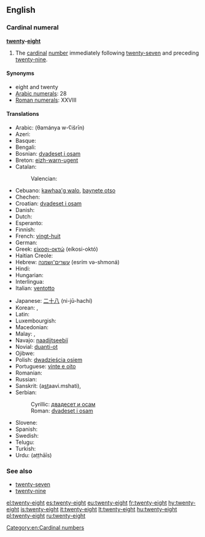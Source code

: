 ==English==

===Cardinal numeral===
'''[[twenty]]-[[eight]]'''

# The [[cardinal]] [[number]] immediately following [[twenty-seven]] and preceding [[twenty-nine]].

====Synonyms====
* eight and twenty
* [[w:Arabic numerals|Arabic numerals]]: 28
* [[w:Roman numerals|Roman numerals]]: XXVIII

====Translations====
{{trans-top|number}}
* Arabic: {{Arab|[[ثمانية وعشرين]]}} (θamánya w-ʕišrīn)
* Azeri: {{t+|az|iyirmi səkkiz|xs=Azeri}}
* Basque: {{t+|eu|hogeita zortzi|xs=Basque}}
* Bengali: {{t-|bn|আঠাশ|tr=athash|sc=Beng}}
* Bosnian: [[dvadeset i osam]]
* Breton: [[eizh-warn-ugent]]
* Catalan: {{t+|ca|vint-i-vuit}}
*: Valencian: {{t+|ca|vint-i-huit}}
* Cebuano: [[kawhaa'g walo]], [[baynete otso]]
* Chechen: {{tø|ce|ткъе бархI|tr=tqe barh}}
* Croatian: [[dvadeset i osam]]
* Danish: {{t-|da|otteogtyve}}
* Dutch: {{t+|nl|achtentwintig}}
* Esperanto: {{t-|eo|dudek ok|xs=Esperanto}}
* Finnish: {{t-|fi|kaksikymmentäkahdeksan}}
* French: [[vingt-huit]] {{m}}
* German: {{t-|de|achtundzwanzig}}
* Greek: [[είκοσι-οκτώ]] (eíkosi-októ)
* Haitian Creole: {{tø|ht|ventuit}}
* Hebrew: [[עשרים־ושמנה]] (esrím və-shmoná)
* Hindi: {{t+|hi|अट्ठाईस|tr=aṭṭhāīs|xs=Hindi}}
* Hungarian: {{t+|hu|huszonnyolc}}
* Interlingua: {{t-|ia|vinti-octo}}
* Italian: [[ventotto]]
{{trans-mid}}
* Japanese: [[二十八]] (ni-jū-hachí)
* Korean: {{t-|ko|스물여덟|tr=seumul yeodeolb|sc=Kore}}, {{t-|ko|이십팔|tr=isibpal|sc=Kore}}
* Latin: {{t-|la|duodetriginta}}
* Luxembourgish: {{t-|lb|aachtanzwanzeg}}
* Macedonian: {{t-|mk|дваесет и осум|tr=dváeset i ósum}}
* Malay: {{t-|ms|dua puluh lapan}}, {{t-|ms|lapan likur}}
* Navajo: [[naadįįtseebíí]]
* Novial: [[duanti-ot]]
* Ojibwe: {{tø|oj|niishtana-ashi-nishwaaswi}}
* Polish: [[dwadzieścia osiem]]
* Portuguese: [[vinte e oito]] {{m}}
* Romanian: {{t-|ro|douăzeci și opt}}
* Russian: {{t+|ru|двадцать восемь|tr=dvádtsat’ vósem’}}
* Sanskrit: (a<u>st</u>aavi.mshati), {{t|sa|अष्टाविंशति|f|tr=aṣṭāviṃśati|sc=Deva}}
* Serbian:
*: Cyrillic: [[двадесет и осам]]
*: Roman: [[dvadeset i osam]]
* Slovene: {{t-|sl|osemindvajset}}
* Spanish: {{t+|es|veintiocho}}
* Swedish: {{t+|sv|tjugoåtta}}
* Telugu: {{t-|te|ఇరవై ఎనిమిది|tr=iravai enimidi}}
* Turkish: {{t+|tr|yirmi sekiz}}
* Urdu: {{ur-Arab|[[اٹھائیس]]}} (aṭṭhāīs)
{{trans-bottom}}

===See also===
* [[twenty-seven]]
* [[twenty-nine]]

[[Category:en:Cardinal numbers]]

[[el:twenty-eight]]
[[es:twenty-eight]]
[[eu:twenty-eight]]
[[fr:twenty-eight]]
[[hy:twenty-eight]]
[[is:twenty-eight]]
[[it:twenty-eight]]
[[lt:twenty-eight]]
[[hu:twenty-eight]]
[[pl:twenty-eight]]
[[ru:twenty-eight]]